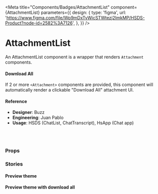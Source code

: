 
<Meta
  title="Components/Badges/AttachmentList"
  component={AttachmentList}
  parameters={{
    design: {
      type: 'figma',
      url:
        'https://www.figma.com/file/Wp9mDxTvWicSTWtezj2ImkMP/HSDS-Product?node-id=2582%3A7126',
    },
  }}
/>

# AttachmentList

An AttachmentList component is a wrapper that renders `Attachment` components.

#### Download All

If 2 or more `<Attachment>` components are provided, this component will automatically render a clickable "Download All" attachment UI.

<Canvas>
  <Story name="AttachmentList">
    <AttachmentList onDownloadAllClick={action('Download all')}>
      <Attachment
        name="parrot.png"
        url="http://google.com/"
        size="5KB"
        onClick={action('on-click')}
      />
      <Attachment
        name="parrot2.png"
        url="http://google.com/"
        size="5KB"
        onClick={action('on-click')}
      />
      <Attachment
        name="parrot3-with-a-really-long-name.png"
        size="5KB"
        onClick={action('on-click')}
      />
    </AttachmentList>
  </Story>
</Canvas>

#### Reference

- **Designer**: Buzz
- **Engineering**: Juan Pablo
- **Usage**: HSDS (ChatList, ChatTranscript), HsApp (Chat app)

<br />
<br />

### Props

<ArgsTable of={AttachmentList} />

### Stories

#### Preview theme

<Canvas>
  <Story name="AttachmentList with preview">
    <Attachment.Provider theme="preview">
      <AttachmentList>
        <Attachment
          imageUrl="http://matthewjamestaylor.com/img/illustrations/large/how-to-convert-a-liquid-layout-to-fixed-width.jpg"
          name="how-to-convert-a-liquid-layout-to-fixed-width.jpg"
        />
        <Attachment
          imageUrl="https://img.buzzfeed.com/buzzfeed-static/static/2014-12/5/11/enhanced/webdr06/longform-original-7538-1417798667-22.jpg?downsize=715:*&output-format=auto&output-quality=auto"
          state="error"
        />
        <Attachment imageUrl="https://img.buzzfeed.com/buzzfeed-static/static/2014-12/5/11/enhanced/webdr06/longform-original-7538-1417798667-22.jpg?downsize=715:*&output-format=auto&output-quality=auto" />
        <Attachment name="attachment-coming-soon.md" />
        <Attachment name="with-url.md" url="http://google.com/" />
      </AttachmentList>
    </Attachment.Provider>
  </Story>
</Canvas>

#### Preview theme with download all

<Canvas>
  <Story name="AttachmentList with preview and download all">
    <Attachment.Provider theme="preview">
      <AttachmentList showDownloadAll={true}>
        <Attachment
          imageUrl="http://matthewjamestaylor.com/img/illustrations/large/how-to-convert-a-liquid-layout-to-fixed-width.jpg"
          name="how-to-convert-a-liquid-layout-to-fixed-width.jpg"
        />
        <Attachment
          imageUrl="https://img.buzzfeed.com/buzzfeed-static/static/2014-12/5/11/enhanced/webdr06/longform-original-7538-1417798667-22.jpg?downsize=715:*&output-format=auto&output-quality=auto"
          state="error"
        />
        <Attachment imageUrl="https://img.buzzfeed.com/buzzfeed-static/static/2014-12/5/11/enhanced/webdr06/longform-original-7538-1417798667-22.jpg?downsize=715:*&output-format=auto&output-quality=auto" />
        <Attachment name="attachment-coming-soon.md" />
        <Attachment name="with-url.md" url="http://google.com/" />
      </AttachmentList>
    </Attachment.Provider>
  </Story>
</Canvas>
